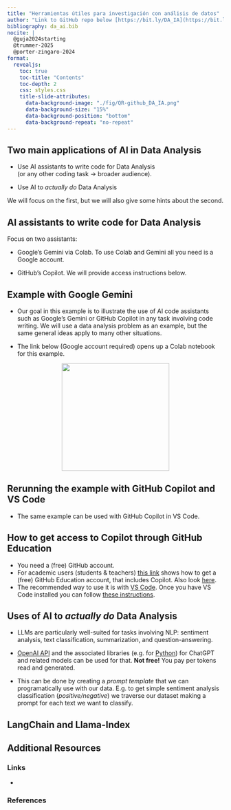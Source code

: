 ```yaml
---
title: "Herramientas útiles para investigación con análisis de datos"
author: "Link to GitHub repo below [https://bit.ly/DA_IA](https://bit.ly/DA_IA)"
bibliography: da_ai.bib
nocite: |
  @guja2024starting
  @trummer-2025
  @porter-zingaro-2024
format: 
  revealjs:
    toc: true
    toc-title: "Contents"
    toc-depth: 2
    css: styles.css
    title-slide-attributes:
      data-background-image: "./fig/QR-github_DA_IA.png"
      data-background-size: "15%"
      data-background-position: "bottom"
      data-background-repeat: "no-repeat"
---
```


## Two main applications of AI in Data Analysis

+ Use AI assistants to write code for Data Analysis  
(or any other coding task $\to$ broader audience).

+ Use AI to *actually do* Data Analysis

We will focus on the first, but we will also give some hints about the second.


## AI assistants to write code for Data Analysis

Focus on two assistants:

+ Google's Gemini via Colab. To use Colab and Gemini all you need is a Google account.   

+ GitHub's Copilot. We will provide access instructions below. 

## Example with Google Gemini

+ Our goal in this example is to illustrate the use of AI code assistants such as Google's Gemini or GitHub Copilot in any task involving code writing. We will use a data analysis problem as an example, but the same general ideas apply to many other situations.

+ The link below (Google account required) opens up a Colab notebook for this example. 

<p align="center">
  <img src="https://apps.icai.comillas.edu/qr/generator.php?url=https%3A%2F%2Fdrive.google.com%2Ffile%2Fd%2F1ZOO9aHIWUMSmeZbf_G8bj2-2LixYzhcE%2Fview%3Fusp%3Dsharing&size=8&sumbit=Generar+QR" width="250">
</p>

## Rerunning the example with GitHub Copilot and VS Code

+ The same example can be used with GitHub Copilot in VS Code. 

## How to get access to Copilot through GitHub Education

+ You need a (free) GitHub account.
+ For academic users (students & teachers) [this link]( https://docs.github.com/en/education/about-github-education/github-education-for-teachers/apply-to-github-education-as-a-teacher) shows how to get a (free) GitHub Education account, that includes Copilot. Also look [here](https://docs.github.com/en/copilot/how-tos/manage-your-account/getting-free-access-to-copilot-pro-as-a-student-teacher-or-maintainer).
+ The recommended way to use it is with [VS Code](https://code.visualstudio.com). Once you have VS Code installed you can follow [these instructions](https://code.visualstudio.com/docs/copilot/setup#_set-up-copilot-in-vs-code). 

## Uses of AI to *actually do* Data Analysis

+ LLMs are particularly well-suited for tasks involving NLP: sentiment analysis, text classification, summarization, and question-answering.

+ [OpenAI API](https://platform.openai.com/docs/api-reference/introduction) and the associated libraries (e.g. for [Python](https://platform.openai.com/docs/libraries/python-library?language=python))  for ChatGPT and related models can be used for that. **Not free!** You pay per tokens read and generated.

+ This can be done by creating a *prompt template* that we can programatically use with our data. E.g. to get simple sentiment analysis classification (*positive/negative*) we traverse our dataset making a prompt for each text we want to classify.


## LangChain and Llama-Index


## Additional Resources

### Links

+ 

### References



